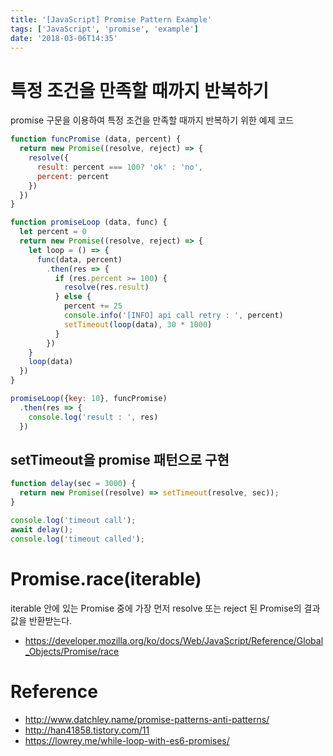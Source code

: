 ```yaml
---
title: '[JavaScript] Promise Pattern Example'
tags: ['JavaScript', 'promise', 'example']
date: '2018-03-06T14:35'
---
```


<!--truncate-->

# 특정 조건을 만족할 때까지 반복하기

promise 구문을 이용하여 특정 조건을 만족할 때까지 반복하기 위한 예제 코드

```Javascript
function funcPromise (data, percent) {
  return new Promise((resolve, reject) => {
    resolve({
      result: percent === 100? 'ok' : 'no',
      percent: percent
    })
  })
}

function promiseLoop (data, func) {
  let percent = 0
  return new Promise((resolve, reject) => {
    let loop = () => {
      func(data, percent)
        .then(res => {
          if (res.percent >= 100) {
            resolve(res.result)
          } else {
            percent += 25
            console.info('[INFO] api call retry : ', percent)
            setTimeout(loop(data), 30 * 1000)
          }
        })
    }
    loop(data)
  })
}

promiseLoop({key: 10}, funcPromise)
  .then(res => {
    console.log('result : ', res)
  })
```

## setTimeout을 promise 패턴으로 구현

```javascript
function delay(sec = 3000) {
  return new Promise((resolve) => setTimeout(resolve, sec));
}

console.log('timeout call');
await delay();
console.log('timeout called');
```

# Promise.race(iterable)

iterable 안에 있는 Promise 중에 가장 먼저 resolve 또는 reject 된 Promise의 결과값을 반환받는다.

- https://developer.mozilla.org/ko/docs/Web/JavaScript/Reference/Global_Objects/Promise/race

# Reference

- http://www.datchley.name/promise-patterns-anti-patterns/
- http://han41858.tistory.com/11
- https://lowrey.me/while-loop-with-es6-promises/
